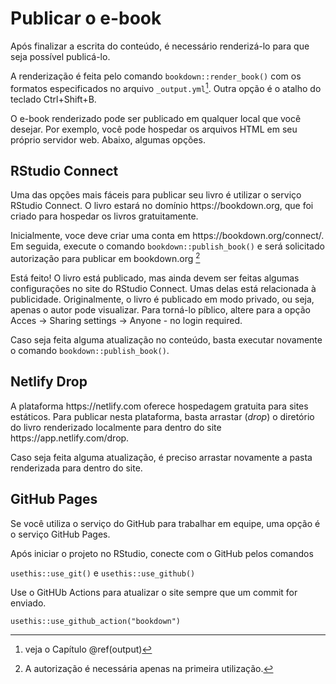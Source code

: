 # Publicar o e-book  {#publicar}

Após finalizar a escrita do conteúdo, é necessário renderizá-lo para que seja possível publicá-lo.


A renderização é feita pelo comando `bookdown::render_book()` com os formatos especificados no arquivo `_output.yml`^[veja o Capítulo \@ref(output)]. Outra opção é o atalho do teclado Ctrl+Shift+B.

O e-book renderizado pode ser publicado em qualquer local que você desejar. Por exemplo, você pode hospedar os arquivos HTML em seu próprio servidor web. Abaixo, algumas opções.

## RStudio Connect

Uma das opções mais fáceis para publicar seu livro é utilizar o serviço RStudio Connect. O livro estará no domínio https://bookdown.org, que foi criado para hospedar os livros gratuitamente. 

Inicialmente, voce deve criar uma conta em https://bookdown.org/connect/. Em seguida, execute o comando `bookdown::publish_book()` e será solicitado autorização para publicar em bookdown.org ^[A autorização é necessária apenas na primeira utilização.]

Está feito! O livro está publicado, mas ainda devem ser feitas algumas configurações no site do RStudio Connect. Umas delas está relacionada à publicidade. Originalmente, o livro é publicado em modo privado, ou seja, apenas o autor pode visualizar. Para torná-lo píblico, altere para a opção Acces -> Sharing settings -> Anyone - no login required.

Caso seja feita alguma atualização no conteúdo, basta executar novamente o comando `bookdown::publish_book()`.

## Netlify Drop

A plataforma https://netlify.com oferece hospedagem gratuita para sites estáticos. 
Para publicar nesta plataforma, basta arrastar (*drop*) o diretório do livro renderizado localmente para dentro do site https://app.netlify.com/drop.

Caso seja feita alguma atualização, é preciso arrastar novamente a pasta renderizada para dentro do site. 

## GitHub Pages {#githubpages}

Se você utiliza o serviço do GitHub para trabalhar em equipe, uma opção é o serviço GitHub Pages. 

Após iniciar o projeto no RStudio, conecte com o GitHub pelos comandos

`usethis::use_git()` e `usethis::use_github()`


Use o GitHUb Actions para atualizar o site sempre que um commit for enviado.

`usethis::use_github_action("bookdown")`